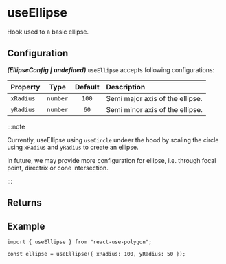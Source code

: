 ---
---


# useEllipse

Hook used to a basic ellipse.

<SimpleUseEllipse />

## Configuration

**_(EllipseConfig | undefined)_** `useEllipse` accepts following configurations:

| Property  |   Type   | Default | Description                     |
| :-------- | :------: | :-----: | :------------------------------ |
| `xRadius` | `number` |  `100`  | Semi major axis of the ellipse. |
| `yRadius` | `number` |  `60`   | Semi minor axis of the ellipse. |

:::note

Currently, useEllipse using `useCircle` undeer the hood by scaling the circle using `xRadius` and `yRadius` to create an ellipse.

In future, we may provide more configuration for ellipse, i.e. through focal point, directrix or cone intersection.

:::

## Returns

<PrimitiveReturns configType="EllipseConfig" />

## Example

```tsx
import { useEllipse } from "react-use-polygon";

const ellipse = useEllipse({ xRadius: 100, yRadius: 50 });
```
